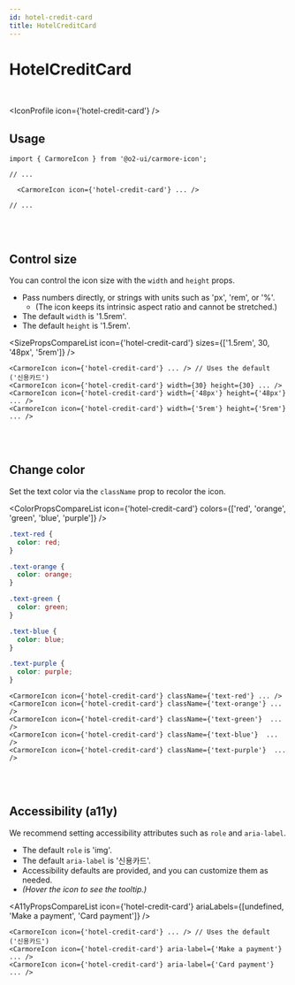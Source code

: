 ```yaml
---
id: hotel-credit-card
title: HotelCreditCard
---
```




# HotelCreditCard

<br />

<IconProfile icon={'hotel-credit-card'} />

## Usage

```tsx
import { CarmoreIcon } from '@o2-ui/carmore-icon';

// ...

  <CarmoreIcon icon={'hotel-credit-card'} ... />

// ...
```

<br />
<br />

## Control size

You can control the icon size with the `width` and `height` props.

- Pass numbers directly, or strings with units such as 'px', 'rem', or '%'.
  - (The icon keeps its intrinsic aspect ratio and cannot be stretched.)
- The default `width` is '1.5rem'.
- The default `height` is '1.5rem'.

<SizePropsCompareList icon={'hotel-credit-card'} sizes={['1.5rem', 30, '48px', '5rem']} />

```tsx
<CarmoreIcon icon={'hotel-credit-card'} ... /> // Uses the default ('신용카드')
<CarmoreIcon icon={'hotel-credit-card'} width={30} height={30} ... />
<CarmoreIcon icon={'hotel-credit-card'} width={'48px'} height={'48px'} ... />
<CarmoreIcon icon={'hotel-credit-card'} width={'5rem'} height={'5rem'} ... />
```

<br />
<br />

## Change color

Set the text color via the `className` prop to recolor the icon.

<ColorPropsCompareList icon={'hotel-credit-card'} colors={['red', 'orange', 'green', 'blue', 'purple']} />

```css
.text-red {
  color: red;
}

.text-orange {
  color: orange;
}

.text-green {
  color: green;
}

.text-blue {
  color: blue;
}

.text-purple {
  color: purple;
}
```

```tsx
<CarmoreIcon icon={'hotel-credit-card'} className={'text-red'} ... />
<CarmoreIcon icon={'hotel-credit-card'} className={'text-orange'} ... />
<CarmoreIcon icon={'hotel-credit-card'} className={'text-green'}  ... />
<CarmoreIcon icon={'hotel-credit-card'} className={'text-blue'}  ... />
<CarmoreIcon icon={'hotel-credit-card'} className={'text-purple'}  ... />
```

<br />
<br />

## Accessibility (a11y)

We recommend setting accessibility attributes such as `role` and `aria-label`.

- The default `role` is 'img'.
- The default `aria-label` is '신용카드'.
- Accessibility defaults are provided, and you can customize them as needed.
- _(Hover the icon to see the tooltip.)_

<A11yPropsCompareList icon={'hotel-credit-card'} ariaLabels={[undefined, 'Make a payment', 'Card payment']} />

```tsx
<CarmoreIcon icon={'hotel-credit-card'} ... /> // Uses the default ('신용카드')
<CarmoreIcon icon={'hotel-credit-card'} aria-label={'Make a payment'} ... />
<CarmoreIcon icon={'hotel-credit-card'} aria-label={'Card payment'} ... />
```
